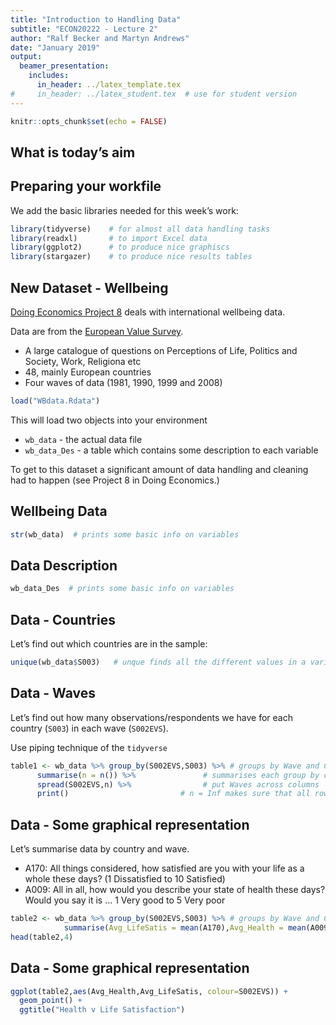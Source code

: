 ```yaml
---
title: "Introduction to Handling Data"
subtitle: "ECON20222 - Lecture 2"
author: "Ralf Becker and Martyn Andrews"
date: "January 2019"
output: 
  beamer_presentation:
    includes:
      in_header: ../latex_template.tex
#     in_header: ../latex_student.tex  # use for student version
---
```


```r
knitr::opts_chunk$set(echo = FALSE)
```


## What is today's aim

\begin{itemize}
  \item Review hypothesis testing
  \item Review simple regresisona anlysis
  \item Become more familiar with R
\end{itemize}



## Preparing your workfile

We add the basic libraries needed for this week's work: 

```r
library(tidyverse)    # for almost all data handling tasks
library(readxl)       # to import Excel data
library(ggplot2)      # to produce nice graphiscs
library(stargazer)    # to produce nice results tables
```


## New Dataset - Wellbeing

[Doing Economics Project 8](https://www.core-econ.org/doing-economics/book/text/08-03.html) deals with international wellbeing data.

Data are from the [European Value Survey](https://europeanvaluesstudy.eu/). 

* A large catalogue of questions on Perceptions of Life, Politics and Society, Work, Religiona etc
* 48, mainly European countries
* Four waves of data (1981, 1990, 1999 and 2008)

```r
load("WBdata.Rdata")
```

This will load two objects into your environment

* `wb_data` - the actual data file
* `wb_data_Des` - a table which contains some description to each variable

To get to this dataset a significant amount of data handling and cleaning had to happen (see Project 8 in Doing Economics.)

## Wellbeing Data
\scriptsize
```r
str(wb_data)  # prints some basic info on variables
```
\normalsize


## Data Description

\tiny
```r
wb_data_Des  # prints some basic info on variables
```
\normalsize

## Data - Countries

Let's find out which countries are in the sample:

\scriptsize
```r
unique(wb_data$S003)   # unque finds all the different values in a variable
```
\normalsize
\textcolor{student}{Point out what unique does.}

## Data - Waves

Let's find out how many observations/respondents we have for each country (`S003`) in each wave (`S002EVS`). 

Use piping technique of the `tidyverse`
\scriptsize
```r
table1 <- wb_data %>% group_by(S002EVS,S003) %>% # groups by Wave and Country
      summarise(n = n()) %>%               # summarises each group by calculating obs
      spread(S002EVS,n) %>%                # put Waves across columns
      print()                         # n = Inf makes sure that all rows are printed
```
\normalsize

## Data - Some graphical representation

Let's summarise data by country and wave. 

* A170: All things considered, how satisfied are you with your life as a whole these days? (1 Dissatisfied to 10 Satisfied)
* A009: All in all, how would you describe your state of health these days? Would you say it is ... 1 Very good to 5 Very poor

\scriptsize
```r
table2 <- wb_data %>% group_by(S002EVS,S003) %>% # groups by Wave and Country
            summarise(Avg_LifeSatis = mean(A170),Avg_Health = mean(A009))     
head(table2,4)
```
\normalsize

\textcolor{student}{table2 now contains an observation for each country year with Avg\_LifeSatis and Avg\_Health}


## Data - Some graphical representation

\tiny
```r
ggplot(table2,aes(Avg_Health,Avg_LifeSatis, colour=S002EVS)) +
  geom_point() +
  ggtitle("Health v Life Satisfaction")
```
\normalsize